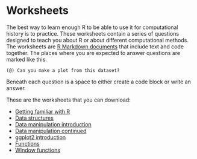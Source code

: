 # Worksheets

The best way to learn enough R to be able to use it for computational history is to practice. These worksheets contain a series of questions designed to teach you about R or about different computational methods. The worksheets are [R Markdown documents](http://rmarkdown.rstudio.com/) that include text and code together. The places where you are expected to answer questions are marked like this. 

```
(@) Can you make a plot from this dataset?
```
Beneath each question is a space to either create a code block or write an answer.

These are the worksheets that you can download:

- <a href="worksheets/familiar-with-r.Rmd" download="worksheets/familiar-with-r.Rmd">Getting familiar with R</a>
- <a href="worksheets/data-structures.Rmd" download="worksheets/data-structures.Rmd">Data structures</a>
- <a href="worksheets/data-manipulation-introduction.Rmd" download="worksheets/data-manipulation-introduction.Rmd">Data manipulation introduction</a>
- <a href="worksheets/data-manipulation-continued.Rmd" download="worksheets/data-manipulation-continued.Rmd">Data manipulation continued</a>
- <a href="worksheets/ggplot2-introduction.Rmd" download="worksheets/ggplot2-introduction.Rmd">ggplot2 introduction</a>
- <a href="worksheets/functions.Rmd" download="worksheets/functions.Rmd">Functions</a>
- <a href="worksheets/window-functions.Rmd" download="worksheets/window-functions.Rmd">Window functions</a>

